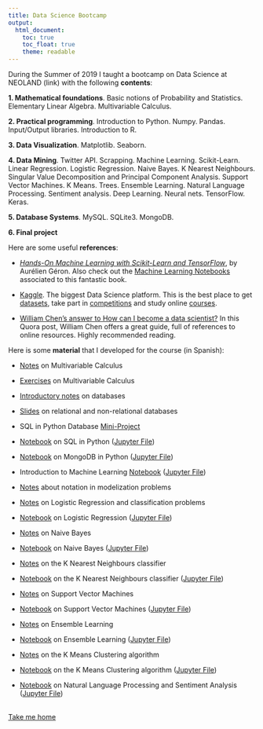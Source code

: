 ```yaml
---
title: Data Science Bootcamp
output:
  html_document: 
    toc: true
    toc_float: true
    theme: readable
---
```


During the Summer of 2019 I taught a bootcamp on Data Science at NEOLAND (link) with the following **contents**:

**1. Mathematical foundations**. Basic notions of Probability and Statistics. Elementary Linear Algebra. Multivariable Calculus.

**2. Practical programming**. Introduction to Python. Numpy. Pandas. Input/Output libraries. Introduction to R.

**3. Data Visualization**. Matplotlib. Seaborn.

**4. Data Mining**. Twitter API. Scrapping. Machine Learning. Scikit-Learn. Linear Regression. Logistic Regression. Naive Bayes. K Nearest Neighbours. Singular Value Decomposition and Principal Component Analysis. Support Vector Machines. K Means. Trees. Ensemble Learning. Natural Language Processing. Sentiment analysis. Deep Learning. Neural nets. TensorFlow. Keras.

**5. Database Systems**. MySQL. SQLite3. MongoDB.

**6. Final project** 

Here are some useful **references**:

+ [*Hands-On Machine Learning with Scikit-Learn and TensorFlow*](https://www.oreilly.com/library/view/hands-on-machine-learning/9781492032632/), by Aurélien Géron. Also check out the [Machine Learning Notebooks](https://github.com/ageron/handson-ml) associated to this fantastic book.

+ [Kaggle](https://www.kaggle.com). The biggest Data Science platform. This is the best place to get [datasets](https://www.kaggle.com/datasets), take part in [competitions](https://www.kaggle.com/competitions) and study online [courses](https://www.kaggle.com/learn).

+ [William Chen's answer to How can I become a data scientist?](https://www.quora.com/How-can-I-become-a-data-scientist-1/answers/4451343) In this Quora post, William Chen offers a great guide, full of references to online resources. Highly recommended reading.

Here is some **material** that I developed for the course (in Spanish):

+ [Notes](files/neoland/apuntes_calculo.pdf) on Multivariable Calculus

+ [Exercises](files/neoland/ejercicios_clase3.pdf) on Multivariable Calculus

+ [Introductory notes](files/neoland/dbs.pdf) on databases

+ [Slides](files/neoland/sqlmongo.pdf) on relational and non-relational databases

+ SQL in Python Database [Mini-Project](files/neoland/cutrerecords.py) 

+ [Notebook](files/neoland/teoria_sqlpython.html) on SQL in Python ([Jupyter File](files/neoland/teoria_sqlpython.ipynb))

+ [Notebook](files/neoland/teoria_pymongo.html) on MongoDB in Python ([Jupyter File](files/neoland/teoria_pymongo.ipynb))

+ Introduction to Machine Learning [Notebook](files/neoland/MLintroduccion.html) ([Jupyter File](files/neoland/MLintroduccion.ipynb))

+ [Notes](files/neoland/notacionmodelizacion.pdf) about notation in modelization problems

+ [Notes](files/neoland/claselogreg.pdf) on Logistic Regression and classification problems

+ [Notebook](files/neoland/teoriaLogReg.html) on Logistic Regression ([Jupyter File](files/neoland/teoriaLogReg.ipynb))

+ [Notes](files/neoland/naivebayes.pdf) on Naive Bayes

+ [Notebook](files/neoland/NaiveBayes.html) on Naive Bayes ([Jupyter File](files/neoland/NaiveBayes.ipynb))

+ [Notes](files/neoland/KNN.pdf) on the K Nearest Neighbours classifier 

+ [Notebook](files/neoland/TeoriaKNN.html) on the K Nearest Neighbours classifier ([Jupyter File](files/neoland/TeoriaKNN.ipynb))

+ [Notes](files/neoland/teoriasvm.pdf) on Support Vector Machines

+ [Notebook](files/neoland/SVM_teoria.html) on Support Vector Machines ([Jupyter File](files/neoland/SVM_teoria.ipynb))

+ [Notes](files/neoland/ensemble.pdf) on Ensemble Learning

+ [Notebook](files/neoland/ensemblelearning_teoria.html) on Ensemble Learning ([Jupyter File](files/neoland/SVM_teoria.ipynb))

+ [Notes](files/neoland/kmeans.pdf) on the K Means Clustering algorithm

+ [Notebook](files/neoland/teoria_KMeans.html) on the K Means Clustering algorithm ([Jupyter File](files/neoland/teoria_KMeans.ipynb))

+ [Notebook](files/neoland/teoria_NLP.html) on Natural Language Processing and Sentiment Analysis ([Jupyter File](files/neoland/teoria_NLP.ipynb))

<br>
[Take me home](https://guillegran.github.io)
